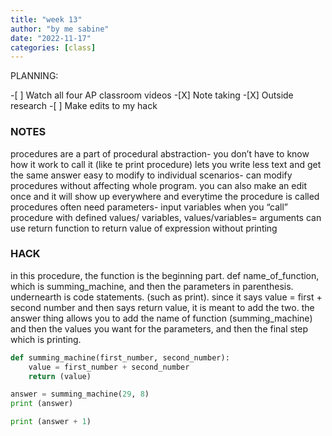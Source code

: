 ```yaml
---
title: "week 13"
author: "by me sabine"
date: "2022-11-17"
categories: [class]
---
```


PLANNING: 

-[ ] Watch all four AP classroom videos
-[X] Note taking
-[X] Outside research
-[ ] Make edits to my hack


### NOTES
procedures are a part of procedural abstraction- you don't have to know how it work to call it (like te print procedure)
lets you write less text and get the same answer
easy to modify to individual scenarios- can modify procedures without affecting whole program. you can also make an edit once and it will show up everywhere and everytime the procedure is called
procedures often need parameters- input variables 
when you "call" procedure with defined values/ variables, values/variables= arguments
can use return function to return value of expression without printing


### HACK
in this procedure, the function is the beginning part. def name_of_function, which is summing_machine, and then the parameters in parenthesis. undernearth is code statements. (such as print). since it says value = first + second number and then says return value, it is meant to add the two. the answer thing allows you to add the name of function (summing_machine) and then the values you want for the parameters, and then the final step which is printing. 


```python
def summing_machine(first_number, second_number):
	value = first_number + second_number
	return (value)

answer = summing_machine(29, 8)
print (answer)

print (answer + 1)
```
